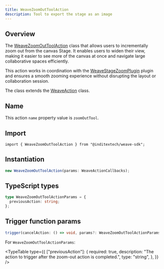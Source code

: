 ```yaml
---
title: WeaveZoomOutToolAction
description: Tool to export the stage as an image
---
```



## Overview

The [WeaveZoomOutToolAction](https://github.com/InditexTech/weavejs/blob/main/code/packages/sdk/src/actions/zoom-out-tool/zoom-out-tool.ts)
class that allows users to incrementally zoom out from the canvas Stage.
It enables users to widen their view, making it easier to see more of the canvas
at once and navigate large collaborative spaces efficiently.

This action works in coordination with the [WeaveStageZoomPlugin](/docs/sdk/api-reference/plugins/stage-zoom)
plugin and ensures a smooth zooming experience without disrupting the
layout or collaboration session.

The class extends the [WeaveAction](/docs/sdk/api-reference/actions/action) class.

## Name

This action `name` property value is `zoomOutTool`.

## Import

```shell
import { WeaveZoomOutToolAction } from "@inditextech/weave-sdk";
```

## Instantiation

```ts
new WeaveZoomOutToolAction(params: WeaveActionCallbacks);
```

## TypeScript types

```ts
type WeaveZoomOutToolActionParams = {
  previousAction: string;
};
```

## Trigger function params

```ts
trigger(cancelAction: () => void, params?: WeaveZoomOutToolActionParams): void;
```

For `WeaveZoomOutToolActionParams`:

<TypeTable
  type={{
    ["previousAction"]: {
      required: true,
      description:
        "The action to trigger after the zoom-out action is completed.",
      type: "string",
    },
  }}
/>
